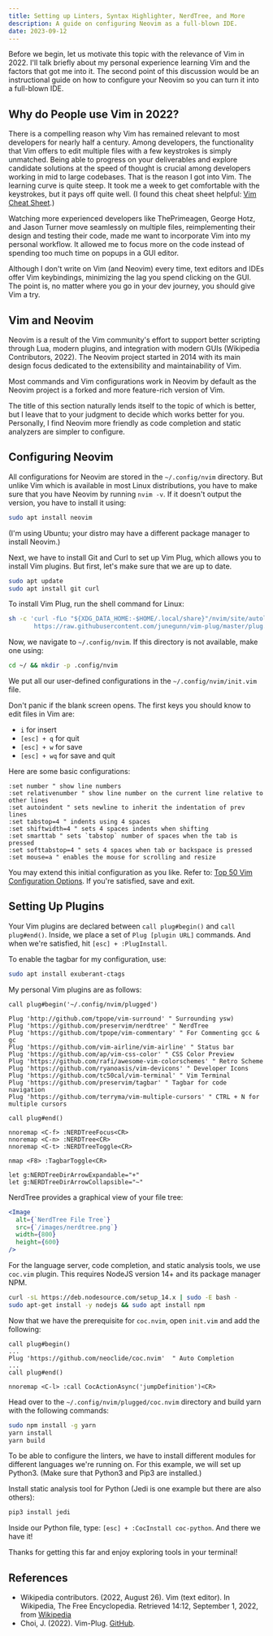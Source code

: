 ```yaml
---
title: Setting up Linters, Syntax Highlighter, NerdTree, and More
description: A guide on configuring Neovim as a full-blown IDE.
date: 2023-09-12
---
```


Before we begin, let us motivate this topic with the relevance of Vim in 2022. I'll talk briefly about my personal experience learning Vim and the factors that got me into it. The second point of this discussion would be an instructional guide on how to configure your Neovim so you can turn it into a full-blown IDE.

## Why do People use Vim in 2022?

There is a compelling reason why Vim has remained relevant to most developers for nearly half a century. Among developers, the functionality that Vim offers to edit multiple files with a few keystrokes is simply unmatched. Being able to progress on your deliverables and explore candidate solutions at the speed of thought is crucial among developers working in mid to large codebases. That is the reason I got into Vim. The learning curve is quite steep. It took me a week to get comfortable with the keystrokes, but it pays off quite well. (I found this cheat sheet helpful: [Vim Cheat Sheet](https://vim.rtorr.com/).)

Watching more experienced developers like ThePrimeagen, George Hotz, and Jason Turner move seamlessly on multiple files, reimplementing their design and testing their code, made me want to incorporate Vim into my personal workflow. It allowed me to focus more on the code instead of spending too much time on popups in a GUI editor.

Although I don't write on Vim (and Neovim) every time, text editors and IDEs offer Vim keybindings, minimizing the lag you spend clicking on the GUI. The point is, no matter where you go in your dev journey, you should give Vim a try.

## Vim and Neovim

Neovim is a result of the Vim community's effort to support better scripting through Lua, modern plugins, and integration with modern GUIs (Wikipedia Contributors, 2022). The Neovim project started in 2014 with its main design focus dedicated to the extensibility and maintainability of Vim.

Most commands and Vim configurations work in Neovim by default as the Neovim project is a forked and more feature-rich version of Vim.

The title of this section naturally lends itself to the topic of which is better, but I leave that to your judgment to decide which works better for you. Personally, I find Neovim more friendly as code completion and static analyzers are simpler to configure.

## Configuring Neovim

All configurations for Neovim are stored in the `~/.config/nvim` directory. But unlike Vim which is available in most Linux distributions, you have to make sure that you have Neovim by running `nvim -v`. If it doesn't output the version, you have to install it using:

```bash
sudo apt install neovim
```

(I'm using Ubuntu; your distro may have a different package manager to install Neovim.)

Next, we have to install Git and Curl to set up Vim Plug, which allows you to install Vim plugins. But first, let's make sure that we are up to date.

```bash
sudo apt update
sudo apt install git curl
```

To install Vim Plug, run the shell command for Linux:

```bash
sh -c 'curl -fLo "${XDG_DATA_HOME:-$HOME/.local/share}"/nvim/site/autoload/plug.vim --create-dirs \
       https://raw.githubusercontent.com/junegunn/vim-plug/master/plug.vim'
```

Now, we navigate to `~/.config/nvim`. If this directory is not available, make one using:

```bash
cd ~/ && mkdir -p .config/nvim
```

We put all our user-defined configurations in the `~/.config/nvim/init.vim` file.

Don't panic if the blank screen opens. The first keys you should know to edit files in Vim are:

- `i` for insert
- `[esc] + q` for quit
- `[esc] + w` for save
- `[esc] + wq` for save and quit

Here are some basic configurations:

```vim
:set number " show line numbers
:set relativenumber " show line number on the current line relative to other lines
:set autoindent " sets newline to inherit the indentation of prev lines
:set tabstop=4 " indents using 4 spaces
:set shiftwidth=4 " sets 4 spaces indents when shifting
:set smarttab " sets `tabstop` number of spaces when the tab is pressed
:set softtabstop=4 " sets 4 spaces when tab or backspace is pressed
:set mouse=a " enables the mouse for scrolling and resize
```

You may extend this initial configuration as you like. Refer to: [Top 50 Vim Configuration Options](https://www.shortcutfoo.com/blog/top-50-vim-configuration-options/). If you're satisfied, save and exit.

## Setting Up Plugins

Your Vim plugins are declared between `call plug#begin()` and `call plug#end()`. Inside, we place a set of `Plug [plugin URL]` commands. And when we're satisfied, hit `[esc] + :PlugInstall`.

To enable the tagbar for my configuration, use:

```bash
sudo apt install exuberant-ctags
```

My personal Vim plugins are as follows:

```vim
call plug#begin('~/.config/nvim/plugged')

Plug 'http://github.com/tpope/vim-surround' " Surrounding ysw)
Plug 'https://github.com/preservim/nerdtree' " NerdTree
Plug 'https://github.com/tpope/vim-commentary' " For Commenting gcc & gc
Plug 'https://github.com/vim-airline/vim-airline' " Status bar
Plug 'https://github.com/ap/vim-css-color' " CSS Color Preview
Plug 'https://github.com/rafi/awesome-vim-colorschemes' " Retro Scheme
Plug 'https://github.com/ryanoasis/vim-devicons' " Developer Icons
Plug 'https://github.com/tc50cal/vim-terminal' " Vim Terminal
Plug 'https://github.com/preservim/tagbar' " Tagbar for code navigation
Plug 'https://github.com/terryma/vim-multiple-cursors' " CTRL + N for multiple cursors

call plug#end()

nnoremap <C-f> :NERDTreeFocus<CR>
nnoremap <C-n> :NERDTree<CR>
nnoremap <C-t> :NERDTreeToggle<CR>

nmap <F8> :TagbarToggle<CR>

let g:NERDTreeDirArrowExpandable="+"
let g:NERDTreeDirArrowCollapsible="~"
```

NerdTree provides a graphical view of your file tree:

```jsx
<Image
  alt={`NerdTree File Tree`}
  src={`/images/nerdtree.png`}
  width={800}
  height={600}
/>
```

For the language server, code completion, and static analysis tools, we use `coc.vim` plugin. This requires NodeJS version 14+ and its package manager NPM.

```bash
curl -sL https://deb.nodesource.com/setup_14.x | sudo -E bash -
sudo apt-get install -y nodejs && sudo apt install npm
```

Now that we have the prerequisite for `coc.nvim`, open `init.vim` and add the following:

```vim
call plug#begin()
...
Plug 'https://github.com/neoclide/coc.nvim'  " Auto Completion
...
call plug#end()

nnoremap <C-l> :call CocActionAsync('jumpDefinition')<CR>
```

Head over to the `~/.config/nvim/plugged/coc.nvim` directory and build yarn with the following commands:

```bash
sudo npm install -g yarn
yarn install
yarn build
```

To be able to configure the linters, we have to install different modules for different languages we're running on. For this example, we will set up Python3. (Make sure that Python3 and Pip3 are installed.)

Install static analysis tool for Python (Jedi is one example but there are also others):

```bash
pip3 install jedi
```

Inside our Python file, type: `[esc] + :CocInstall coc-python`. And there we have it!

Thanks for getting this far and enjoy exploring tools in your terminal!

## References

- Wikipedia contributors. (2022, August 26). Vim (text editor). In Wikipedia, The Free Encyclopedia. Retrieved 14:12, September 1, 2022, from [Wikipedia](<https://en.wikipedia.org/w/index.php?title=Vim_(text_editor)&oldid=1106761239>)
- Choi, J. (2022). Vim-Plug. [GitHub](https://github.com/junegunn/vim-plug).
